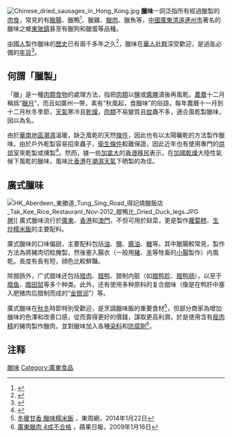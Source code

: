 [[File:Chinese_dried_sausages_in_Hong_Kong.jpg|thumb]]
'''臘味'''一詞泛指所有經過臘製的[[肉食|肉食]]，常見的有[[臘腸|臘腸]]、臘鴨<ref>{{cite web|url=http://bp1.blogger.com/_vEF4woF2Ifc/R1UKYnAQYgI/AAAAAAAABuU/5jM7NCEh93k/s320/duck.jpg |title=臘鴨圖片 |date= |accessdate=2016-10-16}}</ref>、臘雞、[[臘肉|臘肉]]、臘魚等，[[中國|中國]][[廣東|廣東]][[清遠|清遠]][[連州市|連州市]]著名的臘味之鄉[[东陂镇_(连州市)|東陂鎮]]甚至有臘狗和臘蛋等品種。

[[中國人|中國人]]製作臘味的[[歷史|歷史]]已有兩千多年之久<ref>{{Cite web |url=http://contact.com.tw/contact/china/ch_newscontent.php?area=%B4%F2%ABn&subject=%AC%FC%AD%B9%A1B%A4%F4%AAG%A1B%AFS%B2%A3&code=001346 |title=存档副本 |access-date=2006-04-22 |archive-date=2007-09-27 |archive-url=https://web.archive.org/web/20070927021945/http://contact.com.tw/contact/china/ch_newscontent.php?area=%B4%F2%ABn&subject=%AC%FC%AD%B9%A1B%A4%F4%AAG%A1B%AFS%B2%A3&code=001346 |dead-url=yes }}</ref>，臘味在[[華人地區|華人社群]]深受歡迎，是過[[春節|年]]必備的[[年貨|年貨]]<ref>{{cite web |url=http://www.china.org.cn/ch-jieri/chunjie/3.htm |title=存档副本 |accessdate=2006-04-22  |deadurl=yes |archiveurl=https://web.archive.org/web/20060421134643/http://www.china.org.cn/ch-jieri/chunjie/3.htm |archivedate=2006-04-21 }}</ref>。

==何謂「臘製」==
「臘」是一種[[肉類食物|肉類食物]]的處理方法，指把[[肉類|肉類]]以[[食盐|鹽]]或[[醬|醬]][[腌|腌]]漬後再風乾。[[農曆|農曆]]十二月稱爲“[[臘月|臘月]]”，而且如廣州一帶，素有“秋風起，食臘味”的俗語，每年農曆十一月到十二月秋冬季節，[[天氣|天氣]]寒冷且[[乾燥|乾燥]]，[[肉類|肉類]]不易變質且[[蚊|蚊]]蟲不多，適合風乾製臘味，因以為名。

由於[[華南地區|華南地區]][[潮濕|潮濕]]溫暖，缺乏風乾的天然[[條件|條件]]，因此也有以太陽曬乾的方法製作臘味。由於戶外乾製容易招來蟲子，[[衛生|衛生]][[條件|條件]]較難保證，因此近年也有使用專門的[[烘焙|烘焙]]室來乾製或燻製<ref>{{cite web|url=http://www.gd.xinhuanet.com/rensheng/2004-11/03/content_3150976.htm|title=吃在广东 玩在广东- 秋风起腊味香|publisher=Gd.xinhuanet.com|date=|accessdate=2016-10-16|deadurl=yes|archiveurl=https://web.archive.org/web/20160304114944/http://www.gd.xinhuanet.com/rensheng/2004-11/03/content_3150976.htm|archivedate=2016-03-04}}</ref>。然而，據一些[[加拿大|加拿大]]的[[香港|香港]][[移民|移民]]表示，在[[加國|加國]][[乾燥|乾燥]]大陸性氣候下風乾的臘味，風味比[[香港|香港]]在[[潮濕|潮濕]][[天氣|天氣]]下晒製的為佳。

==廣式臘味==
[[File:HK_Aberdeen_東勝道_Tung_Sing_Road_得記燒臘飯店_Tak_Kee_Rice_Restaurant_Nov-2012_腊鴨比_Dried_Duck_legs.JPG|thumb]][[髀|髀]]]]
廣式臘味流行於[[廣東|廣東]]、[[香港|香港]]和[[澳門|澳門]]，不但可用於餸菜，更是製作[[蘿蔔糕|蘿蔔糕]]、[[生炒糯米飯|生炒糯米飯]]的主要配料。

廣式臘味的口味偏甜，主要配料包括[[食用油|油]]、[[食盐|鹽]]、[[醬油|醬油]]、[[蔗糖|糖]]等。其中臘腸較常見，製作方法為將豬肉切粒腌製，然後塞入腸衣（一般用[[豬|豬]]、[[羊|羊]]等牲畜的[[小腸|小腸]]製作）内風乾。長度有長有短，顔色比較鮮豔。

除腊肠外，广式腊味还包括[[广式腊肉|腊肉]]、[[腊鸭|腊鸭]]、腊制内脏（如[[腊鸭胗|腊鸭胗]]、[[腊鸭肠|腊鸭肠]]），以至于[[腊鱼|腊鱼]]、[[腊田鼠|腊田鼠]]等多个种类。此外，还有使用多种原料的复合腊味（像是在鸭肝中塞入肥猪肉后腊制而成的“[[金银润|金银润]]”）等。

廣式臘味在[[秋|秋]][[冬|冬]]時節特別受歡迎，是烹調臘味飯的重要食材<ref>[http://www.eastweek.my-magazine.me/index.php?aid=31298 冬暖甘香 臘味糯米飯] {{Wayback|url=http://www.eastweek.my-magazine.me/index.php?aid=31298 |date=20150923232827 }}，東周網，2014年1月22日</ref>，但部分商家為增加臘味的色澤和改善口感，從而賣得更好的價錢，謀取更高利潤，於是使用含有[[瘦肉精|瘦肉精]]的豬肉製作臘肉，並對臘味加入各種[[染料|染料]]和[[防腐劑|防腐劑]]<ref>[http://www.appledaily.com.tw/appledaily/article/international/20090116/31323156/ 廣東臘肉 4成不合格] {{Wayback|url=http://www.appledaily.com.tw/appledaily/article/international/20090116/31323156/ |date=20160304221512 }}，蘋果日報，2009年1月16日</ref>。

==注释==
<references/>

[[Category:臘味|]]
[[Category:廣東食品|Category:廣東食品]]